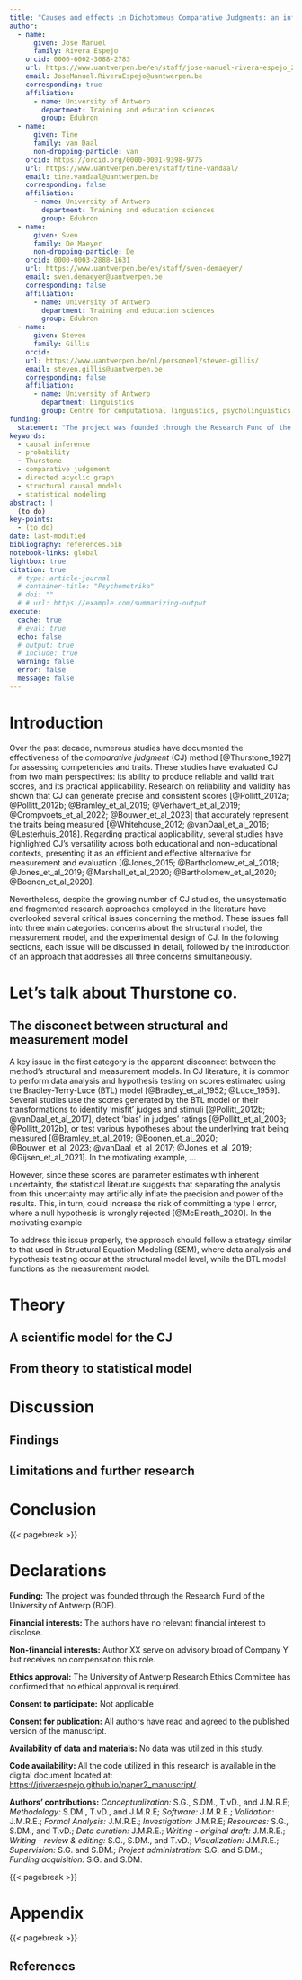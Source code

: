```yaml
---
title: "Causes and effects in Dichotomous Comparative Judgments: an information-theoretical system of plausible mechanism"
author:
  - name: 
      given: Jose Manuel
      family: Rivera Espejo
    orcid: 0000-0002-3088-2783
    url: https://www.uantwerpen.be/en/staff/jose-manuel-rivera-espejo_23166/
    email: JoseManuel.RiveraEspejo@uantwerpen.be
    corresponding: true
    affiliation:
      - name: University of Antwerp
        department: Training and education sciences
        group: Edubron
  - name: 
      given: Tine
      family: van Daal
      non-dropping-particle: van
    orcid: https://orcid.org/0000-0001-9398-9775
    url: https://www.uantwerpen.be/en/staff/tine-vandaal/
    email: tine.vandaal@uantwerpen.be
    corresponding: false
    affiliation:
      - name: University of Antwerp
        department: Training and education sciences
        group: Edubron
  - name: 
      given: Sven
      family: De Maeyer
      non-dropping-particle: De
    orcid: 0000-0003-2888-1631
    url: https://www.uantwerpen.be/en/staff/sven-demaeyer/
    email: sven.demaeyer@uantwerpen.be
    corresponding: false
    affiliation:
      - name: University of Antwerp
        department: Training and education sciences
        group: Edubron
  - name: 
      given: Steven
      family: Gillis
    orcid: 
    url: https://www.uantwerpen.be/nl/personeel/steven-gillis/
    email: steven.gillis@uantwerpen.be
    corresponding: false
    affiliation:
      - name: University of Antwerp
        department: Linguistics
        group: Centre for computational linguistics, psycholinguistics, and sociolinguistics (CLiPS)
funding: 
  statement: "The project was founded through the Research Fund of the University of Antwerp (BOF)."
keywords:
  - causal inference
  - probability
  - Thurstone
  - comparative judgement
  - directed acyclic graph
  - structural causal models
  - statistical modeling
abstract: |
  (to do)
key-points:
  - (to do)
date: last-modified
bibliography: references.bib
notebook-links: global
lightbox: true
citation: true
  # type: article-journal
  # container-title: "Psychometrika"
  # doi: ""
  # # url: https://example.com/summarizing-output
execute: 
  cache: true
  # eval: true
  echo: false
  # output: true
  # include: true
  warning: false
  error: false
  message: false
---
```


# Introduction {#sec-introduction}

<!-- recording -->
<!-- Part 1; 00:00:00 - 00:09:10 -->
<!-- Part 2; 00:14:30 - 00:21:00 -->

<!-- 1. Where are we now with DCJ? -->

<!-- Notes: -->
<!-- - In the past decade there has been a growing number of studies that document and analyze the merits of DCJ as an assessment tool. Define a bit DCJ. -->
<!-- - It has been a growing field, where people has tested some important aspects of the method. In general, is an iterative process. People are iterating on particular aspects of the method, such as: -->
<!-- a. issues within the method as such, critical analyze some aspect of the method -->
<!-- b. practical use of the method, generate scores with the BTL, and use this scores with some hypotheses, or descriptions. -->

Over the past decade, numerous studies have documented the effectiveness of the *comparative judgment* (CJ) method [@Thurstone_1927] for assessing competencies and traits. These studies have evaluated CJ from two main perspectives: its ability to produce reliable and valid trait scores, and its practical applicability. Research on reliability and validity has shown that CJ can generate precise and consistent scores [@Pollitt_2012a; @Pollitt_2012b; @Bramley_et_al_2019; @Verhavert_et_al_2019; @Crompvoets_et_al_2022; @Bouwer_et_al_2023] that accurately represent the traits being measured [@Whitehouse_2012; @vanDaal_et_al_2016; @Lesterhuis_2018]. Regarding practical applicability, several studies have highlighted CJ's versatility across both educational and non-educational contexts, presenting it as an efficient and effective alternative for measurement and evaluation [@Jones_2015; @Bartholomew_et_al_2018; @Jones_et_al_2019; @Marshall_et_al_2020; @Bartholomew_et_al_2020; @Boonen_et_al_2020].

<!-- 2. But what are the problems of DCJ as a method? -->

<!-- Notes:  -->
<!-- - But what it is the problem with this way of using DCJ (just one paragraph) -->
<!-- a. measurement model is based on case V -->
<!--   a.1 It does not consider the effects of judges (different perceptions per stimuli) -->
<!--   a.2 It does not consider that stimuli may be nested in individuals -->
<!-- b. in all literature there is a disconnection between measurement model and the structural part (common practical use) -->
<!-- c. what about the experimental design?, what are the implications of certain comparison algorithms? -->

Nevertheless, despite the growing number of CJ studies, the unsystematic and fragmented research approaches employed in the literature have overlooked several critical issues concerning the method. These issues fall into three main categories: concerns about the structural model, the measurement model, and the experimental design of CJ. In the following sections, each issue will be discussed in detail, followed by the introduction of an approach that addresses all three concerns simultaneously.


# Let's talk about Thurstone co. {#sec-theory-thurstone}

<!-- Notes: -->
<!-- - But what it is the problem with this way of using DCJ (just one paragraph) -->
<!-- a. measurement model is based on case V -->
<!--   a.1 It does not consider the effects of judges (different perceptions per stimuli) -->
<!--   a.2 It does not consider that stimuli may be nested in individuals -->
<!-- b. in all literature there is a disconnection between measurement model and the structural part (common practical use) -->
<!-- c. what about the experimental design?, what are the implications of certain comparison algorithms? -->


<!-- Use the SEM description of measurement model and structural model. -->


## The disconect between structural and measurement model

<!-- Structural model -->

<!-- Regarding this, it is apparent that in all literature there is a disconnection between measurement model and the structural part, where hypothesis and summaries are performed. -->

<!-- The current literature estimates the CJ scores to later used them into other analysis, such as investigating bias and misfits among judges, or for the comparison of groups of individuals. This ignores measurement error. -->


A key issue in the first category is the apparent disconnect between the method's structural and measurement models. In CJ literature, it is common to perform data analysis and hypothesis testing on scores estimated using the Bradley-Terry-Luce (BTL) model [@Bradley_et_al_1952; @Luce_1959]. Several studies use the scores generated by the BTL model or their transformations to identify 'misfit' judges and stimuli [@Pollitt_2012b; @vanDaal_et_al_2017], detect 'bias' in judges' ratings [@Pollitt_et_al_2003; @Pollitt_2012b], or test various hypotheses about the underlying trait being measured [@Bramley_et_al_2019; @Boonen_et_al_2020; @Bouwer_et_al_2023; @vanDaal_et_al_2017; @Jones_et_al_2019; @Gijsen_et_al_2021]. In the motivating example, ...

However, since these scores are parameter estimates with inherent uncertainty, the statistical literature suggests that separating the analysis from this uncertainty may artificially inflate the precision and power of the results. This, in turn, could increase the risk of committing a type I error, where a null hypothesis is wrongly rejected [@McElreath_2020]. In the motivating example

To address this issue properly, the approach should follow a strategy similar to that used in Structural Equation Modeling (SEM), where data analysis and hypothesis testing occur at the structural model level, while the BTL model functions as the measurement model.



<!-- Measurement model -->

<!-- @Thurstone_1927 justify the use of case V, on multiple assumptions, but the most important for our purpose are three:  -->

<!-- (a) related to Case 3, it assumes the correlation between stimuli is zero, this translates into the cancellation of judges effects by mean of opposing and equally weigthed 'mood' and 'simultaneous contrasts' effects. This is demonstrated using the additivive nature of the logit scale, which helps to cancel 'bias' judges effects. -->
<!-- This is the case of confounding, and @Andrich_1978 already showed that if judges effects are parametrized, it gets eliminated experimentally in the paired comparison method.  -->

<!-- possibility of bias is hinted in @Bramley_2008, and later mentioned again in @Kelly_et_al_2022, and some evidence is found in @Pollitt_et_al_2003, @Arlett_2003, @Guthrie_2003, @vanDaal_et_al_2017 and @Gijsen_et_al_2021 -->

<!-- Reliability is a necessary but not sufficient condition for validity. Reliability can exist without validity but validity cannot exist without reliability [@Perron_et_al_2015]. -->


<!-- (b) related to Case 3, it assumes the correlation between stimuli is zero, this also translates into the idea that stimuli are the main focus of estimation and analysis, but what happens when the focus of analysis is the individuals that generated those stimuli. There is an amount of correlation that it is not accounted for.  -->
<!-- This is the case of clustering or measurement error, and overlooking issues such as clustering and measurement error can lead to biased and less precise parameter estimates [@McElreath_2020], ultimately diminishing the statistical power of models and increasing the likelihood of committing type I or type II errors when addressing research inquiries.  -->

<!-- This has been considered in the literature as a (see https://doi.org/10.1177/1471082X15571817) or a multilevel BTL model (find sources) -->

<!-- (c) related to case 5, discriminal dispersions of the stimuli are equal, but it is not hard to imagine that certain individuals can produce good quality texts with more precision than other individuals.  -->

<!-- This ties up with the next subject -->




<!-- Moreover, a notable concern in the second category is the measurement model's reliance on the assumptions of Case 5 from Thurstone's law of comparative judgment [-@Thurstone_1927]. As noted, it is common practice in the literature to use the BTL model as a means of generating CJ scores, serving as the measurement model. -->

<!-- Since the study by @Bramley_2008, it has been clear that the BTL model represents a statistical articulation of Case 5. -->

<!-- Although Case 5 was originally articulated to produce a "rather coarse scaling" of traits [@Thurstone_1927, p. 269], its assumptions have become predominant in the literature due to its implementation through the Bradley-Terry-Luce (BTL) model [@Bradley_et_al_1952; @Luce_1959]. This leaves issues such as the presence of judge' biases hinted by @Bramley_2008 and @Kelly_et_al_2022, and evidenced by @Pollitt_et_al_2003, @Arlett_2003, and @Guthrie_2003 -->




<!-- Experimental design -->

<!-- In this regard, although the literature has tested multiple features of the experimental design of the method, such as the comparison algorithm and the number of comparisons, it is not clear where this procedures fit in the whole process of comparison, and what are their implications for the outcome of the method. -->

<!-- present the evidence of bias effects of adaptive algorithms, the not clear view of how many comparisons per (sub)units are required. Adhoc rules of thumb. -->


<!-- and issues related to the method's experimental design. These issues can affect the method's reliability, validity, and practical applicability. -->



<!-- 3. What is the solution? -->

<!-- Notes:  -->
<!-- - There is some gain on considering a more integrated overarching systematic way of looking on what happen in DCJ when people compare two stimuli -->
<!-- - This paper tries to systematically integrate all aspects at play in a single scientific model, we will build the model in a stepwise manner using -->
<!-- - we will build a scientific model (more theoretical model) that integrates different aspects of the method that are at play when people use DCJ. -->



# Theory {#sec-theory}
<!-- 21:00 recording -->


## A scientific model for the CJ {#sec-theory-scientific}

## From theory to statistical model {#sec-theory-statmodel}


# Discussion {#sec-discuss}

## Findings {#sec-discuss-finding}


## Limitations and further research {#sec-discuss-limitations}



# Conclusion {#sec-conclusion}



{{< pagebreak >}}

# Declarations {.appendix .unnumbered}

**Funding:** The project was founded through the Research Fund of the University of Antwerp (BOF).

**Financial interests:** The authors have no relevant financial interest to disclose.

**Non-financial interests:** Author XX serve on advisory broad of Company Y but receives no compensation this role.

**Ethics approval:** The University of Antwerp Research Ethics Committee has confirmed that no ethical approval is required.

**Consent to participate:** Not applicable

**Consent for publication:** All authors have read and agreed to the published version of the manuscript.

**Availability of data and materials:** No data was utilized in this study.

**Code availability:** All the code utilized in this research is available in the digital document located at: [https://jriveraespejo.github.io/paper2_manuscript/](https://jriveraespejo.github.io/paper2_manuscript/).  

**Authors' contributions:** *Conceptualization:* S.G., S.DM., T.vD., and J.M.R.E; *Methodology:* S.DM., T.vD., and J.M.R.E; *Software:* J.M.R.E.; *Validation:* J.M.R.E.; *Formal Analysis:* J.M.R.E.; *Investigation:* J.M.R.E; *Resources:* S.G., S.DM., and T.vD.; *Data curation:* J.M.R.E.; *Writing - original draft:* J.M.R.E.; *Writing - review & editing:* S.G., S.DM., and T.vD.; *Visualization:* J.M.R.E.; *Supervision:* S.G. and S.DM.; *Project administration:* S.G. and S.DM.; *Funding acquisition:* S.G. and S.DM.

<!-- **Acknowledgements:** -->



{{< pagebreak >}}

# Appendix {#sec-appendix}

{{< pagebreak >}}

## References {.unnumbered}

:::{#refs}

:::